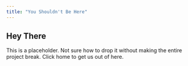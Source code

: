```yaml
---
title: "You Shouldn't Be Here"
---
```


## Hey There

This is a placeholder. Not sure how to drop it without making the entire project break. Click home to get us out of here.
